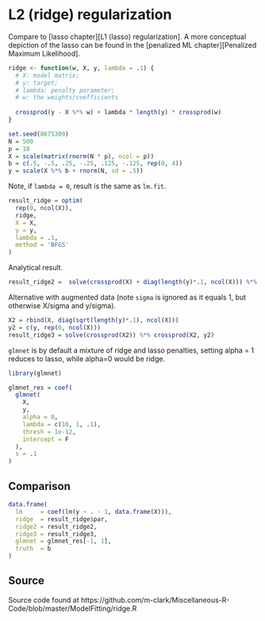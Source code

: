 # L2 (ridge) regularization


Compare to [lasso chapter][L1 (lasso) regularization].  A more conceptual depiction of the lasso can be found in the [penalized ML chapter][Penalized Maximum Likelihood].

```r
ridge <- function(w, X, y, lambda = .1) {
  # X: model matrix; 
  # y: target; 
  # lambda: penalty parameter; 
  # w: the weights/coefficients
  
  crossprod(y - X %*% w) + lambda * length(y) * crossprod(w)
}
```
 

```r
set.seed(8675309)
N = 500
p = 10
X = scale(matrix(rnorm(N * p), ncol = p))
b = c(.5, -.5, .25, -.25, .125, -.125, rep(0, 4))
y = scale(X %*% b + rnorm(N, sd = .5))
```

Note, if `lambda = 0`, result is the same as  `lm.fit`.



```r
result_ridge = optim(
  rep(0, ncol(X)),
  ridge,
  X = X,
  y = y,
  lambda = .1,
  method = 'BFGS'
)
```




Analytical result.

```r
result_ridge2 =  solve(crossprod(X) + diag(length(y)*.1, ncol(X))) %*% crossprod(X, y)
```


Alternative with augmented data (note `sigma` is ignored as it equals 1, but otherwise
X/sigma and y/sigma).


```r
X2 = rbind(X, diag(sqrt(length(y)*.1), ncol(X)))
y2 = c(y, rep(0, ncol(X)))
result_ridge3 = solve(crossprod(X2)) %*% crossprod(X2, y2)
```



`glmnet` is by default a mixture of ridge and lasso penalties, setting alpha
= 1 reduces to lasso, while alpha=0 would be ridge.

```r
library(glmnet)

glmnet_res = coef(
  glmnet(
    X,
    y,
    alpha = 0,
    lambda = c(10, 1, .1),
    thresh = 1e-12,
    intercept = F
  ), 
  s = .1
)

```


## Comparison

```r
data.frame(
  lm     = coef(lm(y ~ . - 1, data.frame(X))),
  ridge  = result_ridge$par,
  ridge2 = result_ridge2,
  ridge3 = result_ridge3,
  glmnet = glmnet_res[-1, 1],
  truth  = b
)
```







## Source

Source code found at https://github.com/m-clark/Miscellaneous-R-Code/blob/master/ModelFitting/ridge.R